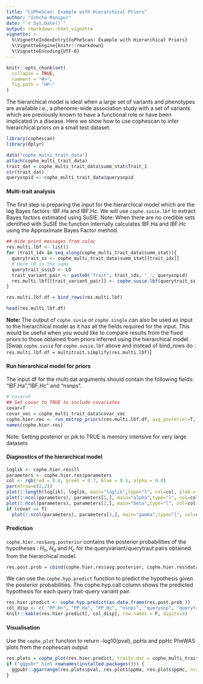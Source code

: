 ```yaml
---
title: "CoPheScan: Example with Hierarchical Priors"
author: "Ichcha Manipur"
date: "`r Sys.Date()`"
output: rmarkdown::html_vignette
vignette: >
  %\VignetteIndexEntry{CoPheScan: Example with Hierarchical Priors}
  %\VignetteEngine{knitr::rmarkdown}
  %\VignetteEncoding{UTF-8}
---
```


```r
knitr::opts_chunk$set(
  collapse = TRUE,
  comment = "#>",
  fig.path = "HP-"
)
```

The hierarchical model is ideal when a large set of variants and phenotypes are available i.e., a phenome-wide association study with a set of variants which are previously  known to have a functional role or have been implicated in a disease. 
Here we show how to use cophescan to infer hierarchical priors on a small test dataset.

```r
library(cophescan)
library(dplyr)
```

```r
data("cophe_multi_trait_data")
attach(cophe_multi_trait_data)
trait_dat = cophe_multi_trait_data$summ_stat$Trait_1
str(trait_dat)
querysnpid <- cophe_multi_trait_data$querysnpid
```


#### Multi-trait analysis

The first step is preparing the input for the hierarchical model which are the log Bayes factors: lBF.Ha and lBF.Hc. We will use `cophe.susie.lbf` to extract Bayes factors estimated using SuSIE.
Note: When there are no credible sets identified with SuSIE the function internally calculates lBF.Ha and lBF.Hc using the Approximate Bayes Factor method. 
```r
## Hide print messages from coloc
res.multi.lbf <- list()
for (trait_idx in seq_along(cophe_multi_trait_data$summ_stat)){
  querytrait_ss <- cophe_multi_trait_data$summ_stat[[trait_idx]]
  # Here LD is the same
  querytrait_ss$LD <- LD
  trait_variant_pair <- paste0('Trait', trait_idx, '_', querysnpid)
  res.multi.lbf[[trait_variant_pair]] <- cophe.susie.lbf(querytrait_ss, querysnpid = querysnpid, querytrait = paste0('Trait', trait_idx))
}

res.multi.lbf.df = bind_rows(res.multi.lbf)

```


```r
head(res.multi.lbf.df)
```

**Note: ** The output of `cophe.susie` or `cophe.single` can also be used as input to the hierarchical model as it has all the fields required for the input. This would be useful when you would like to compare results from the fixed priors to those obtained from priors inferred using the hierarchical model. [Swap `cophe.susie` for `cophe.susie.lbf` above and instead of bind_rows do : `res.multi.lbf.df = multitrait.simplify(res.multi.lbf)`]

#### Run hierarchical model for priors

The input df for the multi.dat arguments should contain the following fields: "lBF.Ha","lBF.Hc" and "nsnps".  
```r
# covar=F
## Set covar to TRUE to include covariates
covar=T
covar_vec = cophe_multi_trait_data$covar_vec
cophe.hier.res <- run_metrop_priors(res.multi.lbf.df, avg_posterior=T, avg_pik = T, covar_vec = covar_vec, covar = covar, nits = 30000)
names(cophe.hier.res)
```
Note: Setting posterior or pik to TRUE is memory intensive for very large datasets

#### Diagnostics of the hierarchical model
```r
loglik <- cophe.hier.res$ll
parameters <- cophe.hier.res$parameters
col <- rgb(red = 0.4, green = 0.7, blue = 0.5, alpha = 0.8)
par(mfrow=c(2,2))
plot(1:length(loglik), loglik, main="loglik",type="l", col=col, ylab = "ll", xlab="")
plot(1:ncol(parameters), parameters[1,], main="alpha",type="l", col=col, ylab = "alpha", xlab="")
plot(1:ncol(parameters), parameters[2,], main="beta",type="l", col=col, ylab = "beta", xlab="")
if (covar == T)
  plot(1:ncol(parameters), parameters[3,], main="gamma",type="l", col=col, ylab = "gamma", xlab="")

```






#### Prediction

`cophe.hier.res$avg.posterior` contains the posterior probabilities of the hypotheses : $H_n$,  $H_a$ and $H_c$ for the queryvariant/querytraut pairs obtained from the hierarchical model.
```r
res.post.prob = cbind(cophe.hier.res$avg.posterior, cophe.hier.res$data)
```

We can use the `cophe.hyp.predict` function to predict the hypothesis given the posterior probabilities. The cophe.hyp.call column shows the predicted hypothesis for each query trait-query variant pair.

```r
res.hier.predict <- cophe.hyp.predict(as.data.frame(res.post.prob ))
col_disp <- c( "PP.Hn", "PP.Ha", "PP.Hc", "nsnps", "querysnp", "querytrait", "typeBF",  "grp", "cophe.hyp.call")
knitr::kable(res.hier.predict[, col_disp], row.names = F, digits=3)
```


#### Visualisation

Use the `cophe_plot` function to return -log10(pval), ppHa and ppHc PheWAS plots from the cophescan output

```r
res.plots = cophe_plot(res.hier.predict, traits.dat = cophe_multi_trait_data$summ_stat, querysnpid = querysnpid, pheno_names = paste0('Trait', 1:30))
if ("ggpubr" %in% rownames(installed.packages())) {
  ggpubr::ggarrange(res.plots$pval, res.plots$ppHa, res.plots$ppHc, ncol = 2, nrow = 2)
} 
```



